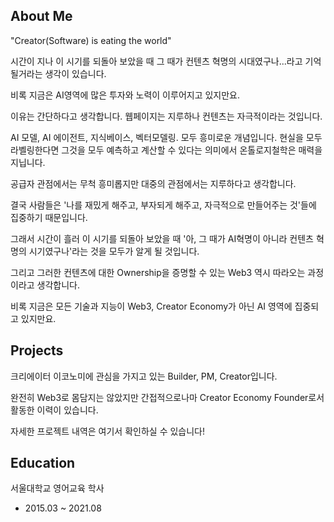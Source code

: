 ## About Me
"Creator(Software) is eating the world"

시간이 지나 이 시기를 되돌아 보았을 때 그 때가 컨텐츠 혁명의 시대였구나...라고 기억될거라는 생각이 있습니다.

비록 지금은 AI영역에 많은 투자와 노력이 이루어지고 있지만요.

이유는 간단하다고 생각합니다. 웹페이지는 지루하나 컨텐츠는 자극적이라는 것입니다.

AI 모델, AI 에이전트, 지식베이스, 벡터모델링. 모두 흥미로운 개념입니다. 현실을 모두 라벨링한다면 그것을 모두 예측하고 계산할 수 있다는 의미에서 온톨로지철학은 매력을 지닙니다.

공급자 관점에서는 무척 흥미롭지만 대중의 관점에서는 지루하다고 생각합니다.

결국 사람들은 '나를 재밌게 해주고, 부자되게 해주고, 자극적으로 만들어주는 것'들에 집중하기 때문입니다.

그래서 시간이 흘러 이 시기를 되돌아 보았을 때 '아, 그 때가 AI혁명이 아니라 컨텐츠 혁명의 시기였구나'라는 것을 모두가 알게 될 것입니다.

그리고 그러한 컨텐츠에 대한 Ownership을 증명할 수 있는 Web3 역시 따라오는 과정이라고 생각합니다.

비록 지금은 모든 기술과 지능이 Web3, Creator Economy가 아닌 AI 영역에 집중되고 있지만요.


## Projects
크리에이터 이코노미에 관심을 가지고 있는 Builder, PM, Creator입니다.

완전히 Web3로 몸담지는 않았지만 간접적으로나마 Creator Economy Founder로서 활동한 이력이 있습니다.

자세한 프로젝트 내역은 여기서 확인하실 수 있습니다!


## Education
서울대학교 영어교육 학사
- 2015.03 ~ 2021.08

